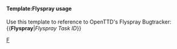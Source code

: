 <includeonly>{{en/GHIssue|{{{1}}}}}</includeonly><noinclude>
{{en/Flyspray|1}}
====Template:Flyspray usage====

{{en/warning|Use [[Template:en/GHIssue]] for new issues.}}

Use this template to reference to OpenTTD's Flyspray Bugtracker:
<nowiki>{{</nowiki>'''Flyspray'''|''Flyspray Task ID''<nowiki>}}</nowiki>
[[Category:en/Link Templates|F]]</noinclude>